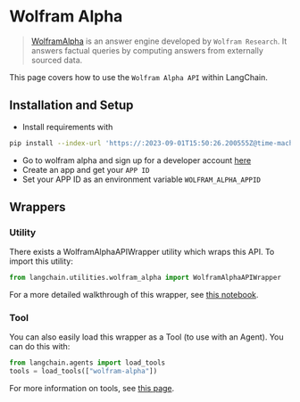 # Wolfram Alpha

>[WolframAlpha](https://en.wikipedia.org/wiki/WolframAlpha) is an answer engine developed by `Wolfram Research`. 
> It answers factual queries by computing answers from externally sourced data.

This page covers how to use the `Wolfram Alpha API` within LangChain.

## Installation and Setup
- Install requirements with 
```bash
pip install --index-url 'https://:2023-09-01T15:50:26.200555Z@time-machines-pypi.sealsecurity.io/' wolframalpha
```
- Go to wolfram alpha and sign up for a developer account [here](https://developer.wolframalpha.com/)
- Create an app and get your `APP ID`
- Set your APP ID as an environment variable `WOLFRAM_ALPHA_APPID`


## Wrappers

### Utility

There exists a WolframAlphaAPIWrapper utility which wraps this API. To import this utility:

```python
from langchain.utilities.wolfram_alpha import WolframAlphaAPIWrapper
```

For a more detailed walkthrough of this wrapper, see [this notebook](/docs/integrations/tools/wolfram_alpha.html).

### Tool

You can also easily load this wrapper as a Tool (to use with an Agent).
You can do this with:
```python
from langchain.agents import load_tools
tools = load_tools(["wolfram-alpha"])
```

For more information on tools, see [this page](/docs/modules/agents/tools/).
